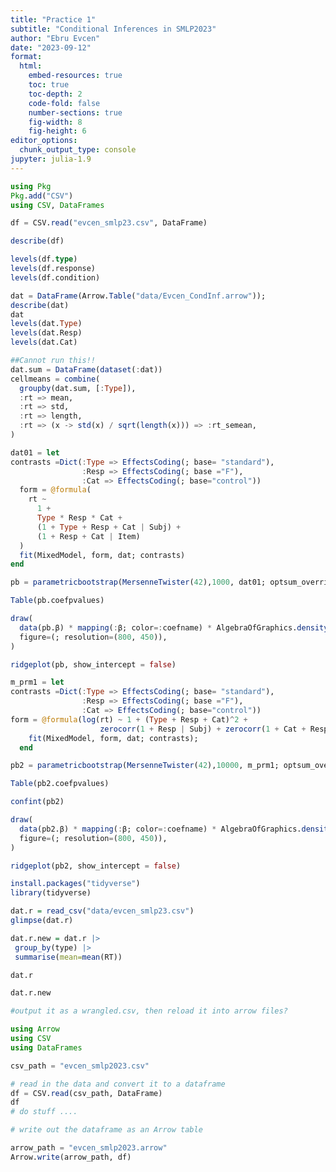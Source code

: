 ```yaml
---
title: "Practice 1"
subtitle: "Conditional Inferences in SMLP2023"
author: "Ebru Evcen"
date: "2023-09-12"
format:
  html:
    embed-resources: true
    toc: true
    toc-depth: 2
    code-fold: false
    number-sections: true
    fig-width: 8
    fig-height: 6
editor_options:
  chunk_output_type: console
jupyter: julia-1.9
---
```



```julia
using Pkg
Pkg.add("CSV")
using CSV, DataFrames

```
```julia
df = CSV.read("evcen_smlp23.csv", DataFrame)
```


```julia
describe(df)
```


```julia
levels(df.type)
levels(df.response)
levels(df.condition)
```


```julia
dat = DataFrame(Arrow.Table("data/Evcen_CondInf.arrow"));
describe(dat)
dat
levels(dat.Type)
levels(dat.Resp)
levels(dat.Cat)
```

```julia
##Cannot run this!!
dat.sum = DataFrame(dataset(:dat))
cellmeans = combine(
  groupby(dat.sum, [:Type]),
  :rt => mean,
  :rt => std,
  :rt => length,
  :rt => (x -> std(x) / sqrt(length(x))) => :rt_semean,
)
```

```julia

dat01 = let
contrasts =Dict(:Type => EffectsCoding(; base= "standard"),
                :Resp => EffectsCoding(; base ="F"),
                :Cat => EffectsCoding(; base="control"))
  form = @formula(
    rt ~
      1 +
      Type * Resp * Cat +
      (1 + Type + Resp + Cat | Subj) +
      (1 + Resp + Cat | Item)
  )
  fit(MixedModel, form, dat; contrasts) 
end

```


```julia
pb = parametricbootstrap(MersenneTwister(42),1000, dat01; optsum_overrides =(;ftol_rel=1e-8))

```


```julia
Table(pb.coefpvalues) 
```


```julia
draw(
  data(pb.β) * mapping(:β; color=:coefname) * AlgebraOfGraphics.density();
  figure=(; resolution=(800, 450)),
)
```


```julia
ridgeplot(pb, show_intercept = false)
```


```julia

m_prm1 = let
contrasts =Dict(:Type => EffectsCoding(; base= "standard"),
                :Resp => EffectsCoding(; base ="F"),
                :Cat => EffectsCoding(; base="control"))
form = @formula(log(rt) ~ 1 + (Type + Resp + Cat)^2 + 
                    zerocorr(1 + Resp | Subj) + zerocorr(1 + Cat + Resp | Item));
    fit(MixedModel, form, dat; contrasts);
  end
```


```julia
pb2 = parametricbootstrap(MersenneTwister(42),10000, m_prm1; optsum_overrides =(;ftol_rel=1e-8))

```

```julia
Table(pb2.coefpvalues)
```

```julia
confint(pb2)
```
```julia
draw(
  data(pb2.β) * mapping(:β; color=:coefname) * AlgebraOfGraphics.density();
  figure=(; resolution=(800, 450)),
)
```


```julia
ridgeplot(pb2, show_intercept = false)
```


```r
install.packages("tidyverse")
library(tidyverse)

dat.r = read_csv("data/evcen_smlp23.csv")
glimpse(dat.r)

dat.r.new = dat.r |>
 group_by(type) |>
 summarise(mean=mean(RT))

dat.r

dat.r.new

#output it as a wrangled.csv, then reload it into arrow files?

```


```julia
using Arrow
using CSV
using DataFrames

csv_path = "evcen_smlp2023.csv"

# read in the data and convert it to a dataframe
df = CSV.read(csv_path, DataFrame)
df
# do stuff ....

# write out the dataframe as an Arrow table

arrow_path = "evcen_smlp2023.arrow"
Arrow.write(arrow_path, df)

```